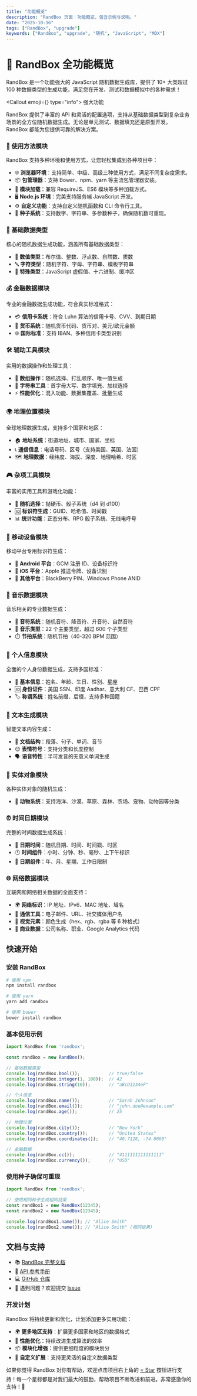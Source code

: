 ```yaml
---
title: "功能概览"
description: "RandBox 页面：功能概览，包含示例与说明。"
date: "2025-10-16"
tags: ["RandBox", "upgrade"]
keywords: ["RandBox", "upgrade", "随机", "JavaScript", "MDX"]
---
```



# 🎲 RandBox 全功能概览

RandBox 是一个功能强大的 JavaScript 随机数据生成库，提供了 10+ 大类超过 100 种数据类型的生成功能，满足您在开发、测试和数据模拟中的各种需求！

<Callout emoji={<span className='icon-[game-icons--dice-twenty-faces-twenty]'></span>} type="info">
强大功能

RandBox 提供了丰富的 API 和灵活的配置选项，支持从基础数据类型到复杂业务场景的全方位随机数据生成。无论是单元测试、数据填充还是原型开发，RandBox 都能为您提供可靠的解决方案。
</Callout>

### 🎯 使用方法模块

RandBox 支持多种环境和使用方式，让您轻松集成到各种项目中：

- 🌐 **浏览器环境**：支持简单、中级、高级三种使用方式，满足不同复杂度需求。
- 📦 **包管理器**：支持 Bower、npm、yarn 等主流包管理器安装。
- 🔧 **模块加载**：兼容 RequireJS、ES6 模块等多种加载方式。
- 🖥️ **Node.js 环境**：完美支持服务端 JavaScript 开发。
- ⚙️ **自定义功能**：支持自定义随机函数和 CLI 命令行工具。
- 🌱 **种子系统**：支持数字、字符串、多参数种子，确保随机数可重现。

### 🎨 基础数据类型

核心的随机数据生成功能，涵盖所有基础数据类型：

- 🔢 **数值类型**：布尔值、整数、浮点数、自然数、质数
- 🔤 **字符类型**：随机字符、字母、字符串、模板字符串
- 📝 **特殊类型**：JavaScript 虚假值、十六进制、缓冲区

### 💰 金融数据模块

专业的金融数据生成功能，符合真实标准格式：

- 💳 **信用卡系统**：符合 Luhn 算法的信用卡号、CVV、到期日期
- 🏦 **货币系统**：随机货币代码、货币对、美元/欧元金额
- 🌐 **国际标准**：支持 IBAN、多种信用卡类型识别

### 🛠️ 辅助工具模块

实用的数据操作和处理工具：

- 🎲 **数组操作**：随机选择、打乱顺序、唯一值生成
- 🔧 **字符串工具**：首字母大写、数字填充、加权选择
- ⚡ **性能优化**：混入功能、数据集覆盖、批量生成

### 🌍 地理位置模块

全球地理数据生成，支持多个国家和地区：

- 🏠 **地址系统**：街道地址、城市、国家、坐标
- 📞 **通信信息**：电话号码、区号（支持美国、英国、法国）
- 🗺️ **地理数据**：经纬度、海拔、深度、地理哈希、时区

### 🎮 杂项工具模块

丰富的实用工具和游戏化功能：

- 🎯 **随机选择**：抛硬币、骰子系统（d4 到 d100）
- 🆔 **标识符生成**：GUID、哈希值、时间戳
- 📊 **统计功能**：正态分布、RPG 骰子系统、无线电呼号

### 📱 移动设备模块

移动平台专用标识符生成：

- 🤖 **Android 平台**：GCM 注册 ID、设备标识符
- 🍎 **iOS 平台**：Apple 推送令牌、设备识别
- 📱 **其他平台**：BlackBerry PIN、Windows Phone ANID

### 🎵 音乐数据模块

音乐相关的专业数据生成：

- 🎼 **音符系统**：随机音符、降音符、升音符、自然音符
- 🎸 **音乐类型**：22 个主要类型，超过 600 个子类型
- ⏱️ **节拍系统**：随机节拍（40-320 BPM 范围）

### 👤 个人信息模块

全面的个人身份数据生成，支持多国标准：

- 📝 **基本信息**：姓名、年龄、生日、性别、星座
- 🆔 **身份证件**：美国 SSN、印度 Aadhar、意大利 CF、巴西 CPF
- 🏷️ **称谓系统**：姓名前缀、后缀，支持多种国籍

### 📝 文本生成模块

智能文本内容生成：

- 📖 **文档结构**：段落、句子、单词、音节
- 😊 **表情符号**：支持分类和长度控制
- 🗣️ **语音特性**：半可发音的无意义单词生成

### 🐾 实体对象模块

各种实体对象的随机生成：

- 🦁 **动物系统**：支持海洋、沙漠、草原、森林、农场、宠物、动物园等分类

### ⏰ 时间日期模块

完整的时间数据生成系统：

- 📅 **日期时间**：随机日期、时间、时间戳、时区
- 🕐 **时间组件**：小时、分钟、秒、毫秒、上下午标识
- 📆 **日期组件**：年、月、星期、工作日限制

### 🌐 网络数据模块

互联网和网络相关数据的全面支持：

- 🌍 **网络标识**：IP 地址、IPv6、MAC 地址、域名
- 📧 **通信工具**：电子邮件、URL、社交媒体用户名
- 🎨 **视觉元素**：颜色生成（hex、rgb、rgba 等 6 种格式）
- 🏢 **商业数据**：公司名称、职业、Google Analytics 代码

## 快速开始

### 安装 RandBox

```bash
# 使用 npm
npm install randbox

# 使用 yarn
yarn add randbox

# 使用 bower
bower install randbox
```

### 基本使用示例

```javascript
import RandBox from 'randbox';

const randBox = new RandBox();

// 基础数据类型
console.log(randBox.bool());           // true/false
console.log(randBox.integer(1, 100));  // 42
console.log(randBox.string(10));       // "aBcD1234eF"

// 个人信息
console.log(randBox.name());           // "Sarah Johnson"
console.log(randBox.email());          // "john.doe@example.com"
console.log(randBox.age());            // 25

// 地理位置
console.log(randBox.city());           // "New York"
console.log(randBox.country());        // "United States"
console.log(randBox.coordinates());    // "40.7128, -74.0060"

// 金融数据
console.log(randBox.cc());             // "4111111111111111"
console.log(randBox.currency());       // "USD"
```

### 使用种子确保可重现

```javascript
import RandBox from 'randbox';

// 使用相同种子生成相同结果
const randBox1 = new RandBox(12345);
const randBox2 = new RandBox(12345);

console.log(randBox1.name()); // "Alice Smith"
console.log(randBox2.name()); // "Alice Smith" (相同结果)
```

## 文档与支持

- 📚 [RandBox 完整文档](https://randbox.top/docs)
- 🎲 [API 参考手册](https://randbox.top/docs/basics)
- 💻 [GitHub 仓库](https://github.com/027xiguapi/randbox)
- 🐞 遇到问题？欢迎提交 [Issue](https://github.com/027xiguapi/randbox/issues)

### 开发计划

RandBox 将持续更新和优化，计划添加更多实用功能：

- 🌍 **更多地区支持**：扩展更多国家和地区的数据格式
- 🚀 **性能优化**：持续改进生成算法的效率
- 📦 **模块化增强**：提供更细粒度的模块划分
- 🔧 **自定义扩展**：支持更灵活的自定义数据类型

如果你觉得 RandBox 对你有帮助，欢迎点击项目右上角的 [⭐️ Star](https://github.com/027xiguapi/randbox) 按钮进行支持！每一个星标都是对我们最大的鼓励，帮助项目不断改进和前进。非常感激你的支持！🎲

